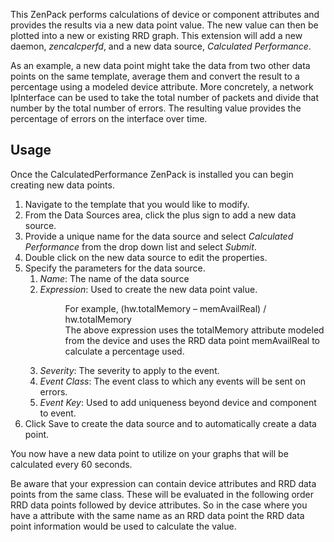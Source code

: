 This ZenPack performs calculations of device or component attributes and
provides the results via a new data point value. The new value can then be
plotted into a new or existing RRD graph. This extension will add a new
daemon, ''zencalcperfd'', and a new data source, ''Calculated Performance''.

As an example, a new data point might take the data from two other data points
on the same template, average them and convert the result to a percentage
using a modeled device attribute. More concretely, a network IpInterface can
be used to take the total number of packets and divide that number by the
total number of errors. The resulting value provides the percentage of errors
on the interface over time.

== Usage ==

Once the CalculatedPerformance ZenPack is installed you can begin creating new
data points.

# Navigate to the template that you would like to modify.
# From the Data Sources area, click the plus sign to add a new data source.
# Provide a unique name for the data source and select ''Calculated Performance'' from the drop down list and select ''Submit''.
# Double click on the new data source to edit the properties.
# Specify the parameters for the data source.
## ''Name'': The name of the data source
## ''Expression'': Used to create the new data point value.
##: For example, (hw.totalMemory – memAvailReal) / hw.totalMemory
##: The above expression uses the totalMemory attribute modeled from the device and uses the RRD data point memAvailReal to calculate a percentage used.
## ''Severity'': The severity to apply to the event.
## ''Event Class'': The event class to which any events will be sent on errors.
## ''Event Key'': Used to add uniqueness beyond device and component to event.
# Click Save to create the data source and to automatically create a data point.

You now have a new data point to utilize on your graphs that will be
calculated every 60 seconds.

Be aware that your expression can contain device attributes and RRD data
points from the same class. These will be evaluated in the following order RRD
data points followed by device attributes. So in the case where you have a
attribute with the same name as an RRD data point the RRD data point
information would be used to calculate the value.

